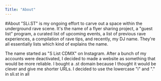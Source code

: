 ```yaml
---
Title: "About"
---
```


#About
"SLi.ST" is my ongoing effort to carve out a space within the underground rave scene. It's the name of a flyer sharing project, a "guest list" program, a curated list of upcoming events, a list of previous rave experiences, a compilation of rave tips, and recently, my DJ name. They're all essentially lists which kind of explains the name.

The name started as "S List CDMX" on Instagram. After a bunch of my accounts were deactivated, I decided to made a website as something that would be more reliable. I bought a .st domain because I thought it would be clever and give me shorter URLs. I decided to use the lowercase "i" and "." in sli.st in all

